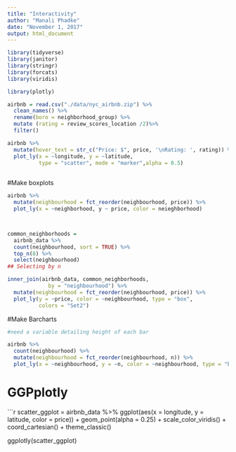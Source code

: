 ```yaml
---
title: "Interactivity"
author: "Manali Phadke"
date: "November 1, 2017"
output: html_document
---
```

```r
library(tidyverse)
library(janitor)
library(stringr)
library(forcats)
library(viridis)

library(plotly)

airbnb = read.csv("./data/nyc_airbnb.zip") %>%
  clean_names() %>%
  rename(boro = neighborhood_group) %>%
  mutate (rating = review_scores_location /2)%>%
  filter()


```


```r
airbnb %>%
  mutate(hover_text = str_c("Price: $", price, '\nRating: ', rating)) %>%
  plot_ly(x = ~longitude, y = ~latitude, 
          type = "scatter", mode = "marker",alpha = 0.5)
  

```

#Make boxplots
```r
airbnb %>%
  mutate(neighbourhood = fct_reorder(neighbourhood, price)) %>%
  plot_ly(x = ~neighborhood, y ~ price, color = neieghborhood)



common_neighborhoods =
  airbnb_data %>% 
  count(neighbourhood, sort = TRUE) %>% 
  top_n(8) %>% 
  select(neighbourhood)
## Selecting by n

inner_join(airbnb_data, common_neighborhoods,
             by = "neighbourhood") %>% 
  mutate(neighbourhood = fct_reorder(neighbourhood, price)) %>% 
  plot_ly(y = ~price, color = ~neighbourhood, type = "box",
          colors = "Set2")
```


#Make Barcharts 

```r
#need a variable detailing height of each bar

airbnb %>% 
  count(neighbourhood) %>% 
  mutate(neighbourhood = fct_reorder(neighbourhood, n)) %>% 
  plot_ly(x = ~neighbourhood, y = ~n, color = ~neighbourhood, type = "bar")

```

# GGPplotly
```r

scatter_ggplot = airbnb_data %>%
  ggplot(aes(x = longitude, y = latitude, color = price)) +
  geom_point(alpha = 0.25) +
  scale_color_viridis() +
  coord_cartesian() +
  theme_classic()

ggplotly(scatter_ggplot)

